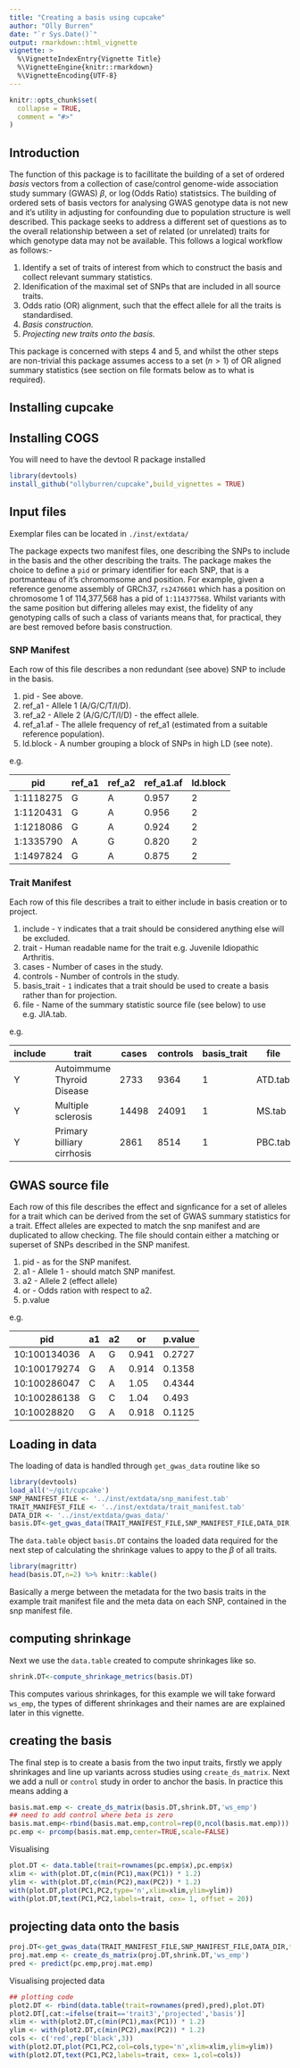 ```yaml
---
title: "Creating a basis using cupcake"
author: "Olly Burren"
date: "`r Sys.Date()`"
output: rmarkdown::html_vignette
vignette: >
  %\VignetteIndexEntry{Vignette Title}
  %\VignetteEngine{knitr::rmarkdown}
  %\VignetteEncoding{UTF-8}
---
```


```r
knitr::opts_chunk$set(
  collapse = TRUE,
  comment = "#>"
)
```

## Introduction

The function of this package is to facillitate the building of a set of ordered *basis* vectors from a collection of case/control genome-wide association study summary (GWAS) $\beta$, or $\log(\text{Odds Ratio})$ statistsics. The building of ordered sets of basis vectors for analysing GWAS genotype data is not new and it's utility in adjusting for confounding due to population structure is well described. This package seeks to address a different set of questions as to the overall relationship between a set of related (or unrelated) traits for which genotype data may not be available. This follows a logical workflow as follows:-

1. Identify a set of traits of interest from which to construct the basis and collect relevant summary statistics.
2. Idenification of the maximal set of SNPs that are included in all source traits.
3. Odds ratio (OR) alignment, such that the effect allele for all the traits is standardised.
4. *Basis construction.*
5. *Projecting new traits onto the basis.*

This package is concerned with steps 4 and 5, and whilst the other steps are non-trivial this package assumes access to a set ($n\gt1$) of  OR aligned summary statistics (see section on file formats below as to what is required).

## Installing cupcake

## Installing COGS

You will need to have the devtool R package installed
```r
library(devtools)
install_github("ollyburren/cupcake",build_vignettes = TRUE)
```


## Input files

Exemplar files can be located in `./inst/extdata/`

The package expects two manifest files, one describing the SNPs to include in the basis and the other describing the traits. The package makes the choice to define a `pid` or primary identifier for each SNP, that is a portmanteau of it's chromomsome and position. For example, given a reference genome assembly of GRCh37, `rs2476601` which has a position on  chromosome 1 of 114,377,568 has a pid of `1:114377568`. Whilst variants with the same position but differing alleles may exist, the fidelity of any genotyping calls of such a class of variants means that, for practical, they are best removed before basis construction.

### SNP Manifest

Each row of this file describes a non redundant (see above) SNP to include in the basis.

1. pid - See above.
2. ref_a1 - Allele 1 (A/G/C/T/I/D).
3. ref_a2 - Allele 2 (A/G/C/T/I/D) - the effect allele.
4. ref_a1.af - The allele frequency of ref_a1 (estimated from a suitable reference population).
5. ld.block - A number grouping a block of SNPs in high LD (see note).

e.g.

| pid       | ref_a1 | ref_a2 | ref_a1.af         | ld.block |
|-----------|--------|--------|-------------------|----------|
| 1:1118275 | G      | A      | 0.957  | 2        |
| 1:1120431 | G      | A      | 0.956 | 2        |
| 1:1218086 | G      | A      | 0.924 | 2        |
| 1:1335790 | A      | G      | 0.820 | 2        |
| 1:1497824 | G      | A      | 0.875 | 2        |


### Trait Manifest

Each row of this file describes a trait to either include in basis creation or to project.

1. include - `Y` indicates that a trait should be considered anything else will be excluded.
2. trait - Human readable name for the trait e.g. Juvenile Idiopathic Arthritis.
3. cases - Number of cases in the study.
4. controls - Number of controls in the study.
5. basis_trait - `1` indicates that a trait should be used to create a basis rather than for projection.
6. file - Name of the summary statistic source file (see below) to use e.g. JIA.tab.

e.g.

| include | trait                      | cases | controls | basis_trait | file    |
|---------|----------------------------|-------|----------|-------------|---------|
| Y       | Autoimmume Thyroid Disease | 2733  | 9364     | 1           | ATD.tab |
| Y       | Multiple sclerosis         | 14498 | 24091    | 1           | MS.tab  |
| Y       | Primary billiary cirrhosis | 2861  | 8514     | 1           | PBC.tab |

## GWAS source file

Each row of this file describes the effect and signficance for a set of alleles for a trait which can be derived from the set of GWAS summary statistics for a trait. Effect alleles are expected to match the snp manifest and are duplicated to allow checking. The file should contain either a matching or superset of SNPs described in the SNP manifest.

1. pid - as for the SNP manifest.
2. a1 - Allele 1  - should match SNP manifest.
3. a2 - Allele 2 (effect allele)
4. or - Odds ration with respect to a2.
5. p.value

e.g.

| pid          | a1 | a2 | or    | p.value |
|--------------|----|----|-------|---------|
| 10:100134036 | A  | G  | 0.941 | 0.2727  |
| 10:100179274 | G  | A  | 0.914 | 0.1358  |
| 10:100286047 | C  | A  | 1.05  | 0.4344  |
| 10:100286138 | G  | C  | 1.04  | 0.493   |
| 10:10028820  | G  | A  | 0.918 | 0.1125  |

## Loading in data

The loading of data is handled through `get_gwas_data` routine like so

```r
library(devtools)
load_all('~/git/cupcake')
SNP_MANIFEST_FILE <- '../inst/extdata/snp_manifest.tab'
TRAIT_MANIFEST_FILE <- '../inst/extdata/trait_manifest.tab'
DATA_DIR <- '../inst/extdata/gwas_data/'
basis.DT<-get_gwas_data(TRAIT_MANIFEST_FILE,SNP_MANIFEST_FILE,DATA_DIR)
```

The `data.table` object `basis.DT` contains the loaded data required for the next step of calculating the shrinkage values to appy to the $\beta$ of all traits.

```r
library(magrittr)
head(basis.DT,n=2) %>% knitr::kable()
```

Basically a merge between the metadata for the two basis traits in the example trait manifest file and the meta data on each SNP, contained in the snp manifest file.

## computing shrinkage

Next we use the `data.table` created to compute shrinkages like so.

```r
shrink.DT<-compute_shrinkage_metrics(basis.DT)
```

This computes various shrinkages, for this example we will take forward `ws_emp`, the types of different shrinkages and their names are are explained later in this vignette.

## creating the basis

The final step is to create a basis from the two input traits, firstly we apply shrinkages and line up variants across studies using `create_ds_matrix`. Next we add a null or `control` study in order to anchor the basis. In practice this means adding a 

```r
basis.mat.emp <- create_ds_matrix(basis.DT,shrink.DT,'ws_emp')
## need to add control where beta is zero
basis.mat.emp<-rbind(basis.mat.emp,control=rep(0,ncol(basis.mat.emp)))
pc.emp <- prcomp(basis.mat.emp,center=TRUE,scale=FALSE)
```

Visualising

```r
plot.DT <- data.table(trait=rownames(pc.emp$x),pc.emp$x)
xlim <- with(plot.DT,c(min(PC1),max(PC1)) * 1.2)
ylim <- with(plot.DT,c(min(PC2),max(PC2)) * 1.2)
with(plot.DT,plot(PC1,PC2,type='n',xlim=xlim,ylim=ylim))
with(plot.DT,text(PC1,PC2,labels=trait, cex= 1, offset = 20))
```


## projecting data onto the basis

```r
proj.DT<-get_gwas_data(TRAIT_MANIFEST_FILE,SNP_MANIFEST_FILE,DATA_DIR,trait_list='trait3')
proj.mat.emp <- create_ds_matrix(proj.DT,shrink.DT,'ws_emp')
pred <- predict(pc.emp,proj.mat.emp)
```

Visualising projected data

```r
## plotting code
plot2.DT <- rbind(data.table(trait=rownames(pred),pred),plot.DT)
plot2.DT[,cat:=ifelse(trait=='trait3','projected','basis')]
xlim <- with(plot2.DT,c(min(PC1),max(PC1)) * 1.2)
ylim <- with(plot2.DT,c(min(PC2),max(PC2)) * 1.2)
cols <- c('red',rep('black',3))
with(plot2.DT,plot(PC1,PC2,col=cols,type='n',xlim=xlim,ylim=ylim))
with(plot2.DT,text(PC1,PC2,labels=trait, cex= 1,col=cols))
```


